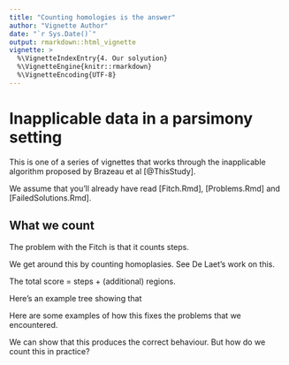 ```yaml
---
title: "Counting homologies is the answer"
author: "Vignette Author"
date: "`r Sys.Date()`"
output: rmarkdown::html_vignette
vignette: >
  %\VignetteIndexEntry{4. Our solyution}
  %\VignetteEngine{knitr::rmarkdown}
  %\VignetteEncoding{UTF-8}
---
```


# Inapplicable data in a parsimony setting

This is one of a series of vignettes that works through the inapplicable algorithm proposed by Brazeau et al [@ThisStudy].

We assume that you'll already have read [Fitch.Rmd], [Problems.Rmd] and [FailedSolutions.Rmd].

## What we count
The problem with the Fitch is that it counts steps.

We get around this by counting homoplasies.
See De Laet's work on this.

The total score = steps + (additional) regions.

Here's an example tree showing that

Here are some examples of how this fixes the problems that we encountered.

We can show that this produces the correct behaviour.  But how do we count this in practice?

